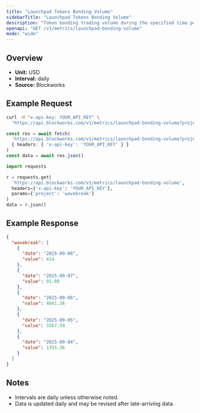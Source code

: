 ```yaml
---
title: "Launchpad Tokens Bonding Volume"
sidebarTitle: "Launchpad Tokens Bonding Volume"
description: "Token bonding trading volume during the specified time period for given launchpad."
openapi: "GET /v1/metrics/launchpad-bonding-volume"
mode: "wide"
---
```


## Overview

- **Unit:** USD
- **Interval:** daily
- **Source:** Blockworks

## Example Request

<CodeGroup>

```bash cURL
curl -H "x-api-key: YOUR_API_KEY" \
  "https://api.blockworks.com/v1/metrics/launchpad-bonding-volume?project=wavebreak"
```

```typescript TypeScript
const res = await fetch(
  'https://api.blockworks.com/v1/metrics/launchpad-bonding-volume?project=wavebreak',
  { headers: { 'x-api-key': 'YOUR_API_KEY' } }
)
const data = await res.json()
```

```python Python
import requests

r = requests.get(
  'https://api.blockworks.com/v1/metrics/launchpad-bonding-volume',
  headers={'x-api-key': 'YOUR_API_KEY'},
  params={'project': 'wavebreak'}
)
data = r.json()
```

</CodeGroup>

## Example Response

```json
{
  "wavebreak": [
    {
      "date": "2025-09-08",
      "value": 414
    },
    {
      "date": "2025-09-07",
      "value": 91.08
    },
    {
      "date": "2025-09-06",
      "value": 4041.36
    },
    {
      "date": "2025-09-05",
      "value": 3367.59
    },
    {
      "date": "2025-09-04",
      "value": 1355.36
    }
  ]
}
```

## Notes
- Intervals are daily unless otherwise noted.
- Data is updated daily and may be revised after late-arriving data.